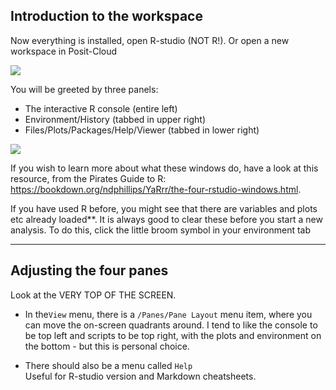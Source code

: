 ## Introduction to the workspace

Now everything is installed, open R-studio (NOT R!). Or open a new workspace in Posit-Cloud

![](index_images/pg_Tut2_startup_fig1.png)

You will be greeted by three panels:

-   The interactive R console (entire left)
-   Environment/History (tabbed in upper right)
-   Files/Plots/Packages/Help/Viewer (tabbed in lower right)

![](index_images/pg_Tut2_startup_fig2.png)

If you wish to learn more about what these windows do, have a look at this resource, from the Pirates Guide to R:
<https://bookdown.org/ndphillips/YaRrr/the-four-rstudio-windows.html>.\

<p class="comment">

If you have used R before, you might see that there are variables and plots etc already loaded\*\*. It is always good to
clear these before you start a new analysis. To do this, click the little broom symbol in your environment tab

</p>

------------------------------------------------------------------------------------------------------------------------

## Adjusting the four panes

Look at the VERY TOP OF THE SCREEN.

-   In the`View` menu, there is a `/Panes/Pane Layout` menu item, where you can move the on-screen quadrants around. I
    tend to like the console to be top left and scripts to be top right, with the plots and environment on the bottom -
    but this is personal choice.

-   There should also be a menu called `Help`<br>Useful for R-studio version and Markdown cheatsheets.
